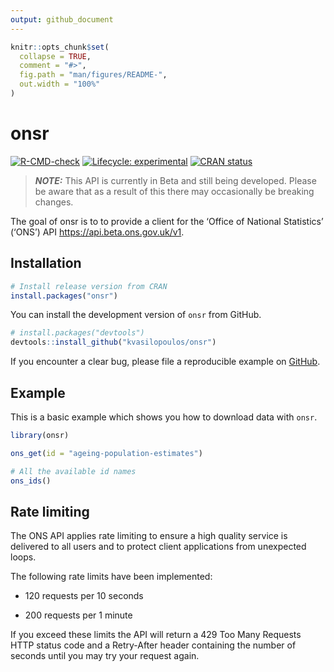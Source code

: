 ```yaml
---
output: github_document
---
```


<!-- README.md is generated from README.Rmd. Please edit that file -->

```r
knitr::opts_chunk$set(
  collapse = TRUE,
  comment = "#>",
  fig.path = "man/figures/README-",
  out.width = "100%"
)
```

# onsr

<!-- badges: start -->
[![R-CMD-check](https://github.com/kvasilopoulos/onsr/workflows/R-CMD-check/badge.svg)](https://github.com/kvasilopoulos/onsr/actions)
[![Lifecycle: experimental](https://img.shields.io/badge/lifecycle-experimental-orange.svg)](https://lifecycle.r-lib.org/articles/stages.html#experimental)
[![CRAN status](https://www.r-pkg.org/badges/version/onsr)](https://CRAN.R-project.org/package=onsr)
<!-- badges: end -->

> **_NOTE:_** This API is currently in Beta and still being developed. Please be aware that as a result of this there may occasionally be breaking changes.


The goal of onsr is to to provide a client for the 'Office of National Statistics' ('ONS') API <https://api.beta.ons.gov.uk/v1>.  

## Installation

``` r
# Install release version from CRAN
install.packages("onsr")
```

You can install the development version of `onsr` from GitHub.

``` r
# install.packages("devtools")
devtools::install_github("kvasilopoulos/onsr")
```
If you encounter a clear bug, please file a reproducible example on [GitHub](https://github.com/kvasilopoulos/onsr/issues).

## Example

This is a basic example which shows you how to download data with `onsr`.

```r
library(onsr)

ons_get(id = "ageing-population-estimates")

# All the available id names
ons_ids()
```

## Rate limiting

The ONS API applies rate limiting to ensure a high quality service is delivered to all users and to protect client applications from unexpected loops.

The following rate limits have been implemented:

* 120 requests per 10 seconds

* 200 requests per 1 minute

If you exceed these limits the API will return a 429 Too Many Requests HTTP status code and a Retry-After header containing the number of seconds until you may try your request again.
